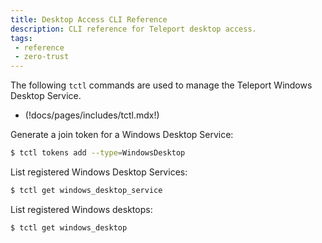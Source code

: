```yaml
---
title: Desktop Access CLI Reference
description: CLI reference for Teleport desktop access.
tags:
 - reference
 - zero-trust
---
```


The following `tctl` commands are used to manage the Teleport Windows Desktop
Service.

- (!docs/pages/includes/tctl.mdx!)

Generate a join token for a Windows Desktop Service:

```sh
$ tctl tokens add --type=WindowsDesktop
```

List registered Windows Desktop Services:

```sh
$ tctl get windows_desktop_service
```

List registered Windows desktops:

```sh
$ tctl get windows_desktop
```
